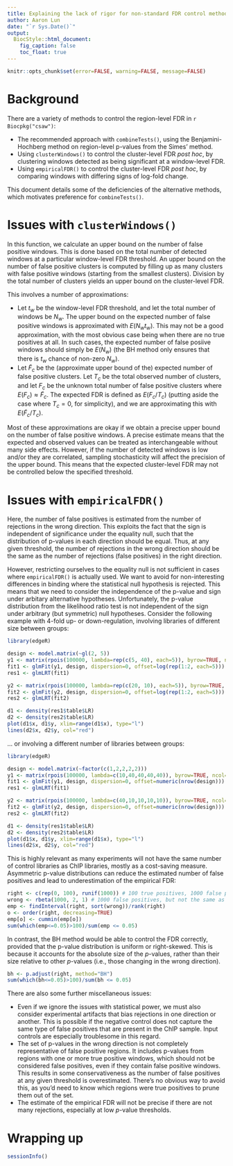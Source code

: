 ```yaml
---
title: Explaining the lack of rigor for non-standard FDR control methods
author: Aaron Lun
date: "`r Sys.Date()`"
output:
  BiocStyle::html_document:
    fig_caption: false
    toc_float: true
---
```


```r
knitr::opts_chunk$set(error=FALSE, warning=FALSE, message=FALSE)
```

# Background

There are a variety of methods to control the region-level FDR in `r Biocpkg("csaw")`:

- The recommended approach with `combineTests()`, using the Benjamini-Hochberg method on region-level p-values from the Simes' method.
- Using `clusterWindows()` to control the cluster-level FDR _post hoc_, by clustering windows detected as being significant at a window-level FDR.
- Using `empiricalFDR()` to control the cluster-level FDR _post hoc_, by comparing windows with differing signs of log-fold change.

This document details some of the deficiencies of the alternative methods, which motivates preference for `combineTests()`.

# Issues with `clusterWindows()`

In this function, we calculate an upper bound on the number of false positive windows.
This is done based on the total number of detected windows at a particular window-level FDR threshold.
An upper bound on the number of false positive clusters is computed by filling up as many clusters with false positive windows (starting from the smallest clusters).
Division by the total number of clusters yields an upper bound on the cluster-level FDR.

This involves a number of approximations:

- Let $t_w$ be the window-level FDR threshold, and let the total number of windows be $N_w$.
The upper bound on the expected number of false positive windows is approximated with $E(N_wt_w)$.
This may not be a good approximation, with the most obvious case being when there are no true positives at all.
In such cases, the expected number of false posiive windows should simply be $E(N_w)$ (the BH method only ensures that there is $t_w$ chance of non-zero $N_w$).
- Let $\tilde F_c$ be the (approximate upper bound of the) expected number of false positive clusters.
Let $T_c$ be the total observed number of clusters, and let $F_c$ be the unknown total number of false positive clusters where $E(F_c) \approx \tilde F_c$.
The expected FDR is defined as $E(F_c/T_c)$ (putting aside the case where $T_c=0$, for simplicity), and we are approximating this with $E(\tilde F_c/T_c)$.

Most of these approximations are okay if we obtain a precise upper bound on the number of false positive windows.
A precise estimate means that the expected and observed values can be treated as interchangeable without many side effects.
However, if the number of detected windows is low and/or they are correlated, sampling stochasticity will affect the precision of the upper bound.
This means that the expected cluster-level FDR may not be controlled below the specified threshold.

# Issues with `empiricalFDR()`

Here, the number of false positives is estimated from the number of rejections in the wrong direction.
This exploits the fact that the sign is independent of significance under the equality null, such that the distribution of p-values in each direction should be equal.
Thus, at any given threshold, the number of rejections in the wrong direction should be the same as the number of rejections (false positives) in the right direction.

However, restricting ourselves to the equality null is not sufficient in cases where `empiricalFDR()` is actually used.
We want to avoid for non-interesting differences in binding where the statistical null hypothesis is rejected.
This means that we need to consider the independence of the p-value and sign under arbitary alternative hypotheses.
Unfortunately, the p-value distribution from the likelihood ratio test is not independent of the sign under arbitrary (but symmetric) null hypotheses.
Consider the following example with 4-fold up- or down-regulation, involving libraries of different size between groups:

```r
library(edgeR)

design <- model.matrix(~gl(2, 5))
y1 <- matrix(rpois(100000, lambda=rep(c(5, 40), each=5)), byrow=TRUE, ncol=nrow(design)) # 4-fold change in larger library.
fit1 <- glmFit(y1, design, dispersion=0, offset=log(rep(1:2, each=5)))
res1 <- glmLRT(fit1)

y2 <- matrix(rpois(100000, lambda=rep(c(20, 10), each=5)), byrow=TRUE, ncol=nrow(design)) # 4-fold change in smaller library.
fit2 <- glmFit(y2, design, dispersion=0, offset=log(rep(1:2, each=5)))
res2 <- glmLRT(fit2)

d1 <- density(res1$table$LR)
d2 <- density(res2$table$LR)
plot(d1$x, d1$y, xlim=range(d1$x), type="l")
lines(d2$x, d2$y, col="red")
```

... or involving a different number of libraries between groups:

```r
library(edgeR)

design <- model.matrix(~factor(c(1,2,2,2,2)))
y1 <- matrix(rpois(100000, lambda=c(10,40,40,40,40)), byrow=TRUE, ncol=nrow(design)) # 4-fold change in larger group.
fit1 <- glmFit(y1, design, dispersion=0, offset=numeric(nrow(design)))
res1 <- glmLRT(fit1)

y2 <- matrix(rpois(100000, lambda=c(40,10,10,10,10)), byrow=TRUE, ncol=nrow(design)) # 4-fold change in smaller group. 
fit2 <- glmFit(y2, design, dispersion=0, offset=numeric(nrow(design)))
res2 <- glmLRT(fit2)

d1 <- density(res1$table$LR)
d2 <- density(res2$table$LR)
plot(d1$x, d1$y, xlim=range(d1$x), type="l")
lines(d2$x, d2$y, col="red")
```

This is highly relevant as many experiments will not have the same number of control libraries as ChIP libraries, mostly as a cost-saving measure.
Asymmetric p-value distributions can reduce the estimated number of false positives and lead to underestimation of the empirical FDR:

```r
right <- c(rep(0, 100), runif(1000)) # 100 true positives, 1000 false positives.
wrong <- rbeta(1000, 2, 1) # 1000 false positives, but not the same as above.
emp <- findInterval(right, sort(wrong))/rank(right)
o <- order(right, decreasing=TRUE)
emp[o] <- cummin(emp[o])
sum(which(emp<=0.05)>100)/sum(emp <= 0.05)
```

In contrast, the BH method would be able to control the FDR correctly, provided that the p-value distribution is uniform or right-skewed.
This is because it accounts for the absolute size of the $p$-values, rather than their size relative to other $p$-values (i.e., those changing in the wrong direction).

```r
bh <- p.adjust(right, method="BH")
sum(which(bh<=0.05)>100)/sum(bh <= 0.05)
```

There are also some further miscellaneous issues:

- Even if we ignore the issues with statistical power, we must also consider experimental artifacts that bias rejections in one direction or another.
This is possible if the negative control does not capture the same type of false positives that are present in the ChIP sample.
Input controls are especially troublesome in this regard.
- The set of p-values in the wrong direction is not completely representative of false positive regions.
It includes p-values from regions with one or more true positive windows, which should not be considered false positives, even if they contain false positive windows.
This results in some conservativeness as the number of false positives at any given threshold is overestimated.
There's no obvious way to avoid this, as you'd need to know which regions were true positives to prune them out of the set.
- The estimate of the empirical FDR will not be precise if there are not many rejections, especially at low $p$-value thresholds.

# Wrapping up

```r
sessionInfo()
```

